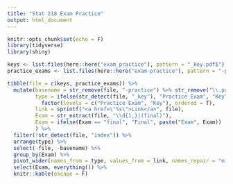 ```yaml
---
title: "Stat 218 Exam Practice"
output: html_document
---
```


```r
knitr::opts_chunk$set(echo = F)
library(tidyverse)
library(shiny)
```

```r
keys <- list.files(here::here("exam_practice"), pattern = "_key.pdf$")
practice_exams <- list.files(here::here("exam-practice"), pattern = "-practice.pdf$")

tibble(file = c(keys, practice_exams)) %>%
  mutate(basename = str_remove(file, "-practice") %>% str_remove("\\.pdf"),
         type = ifelse(str_detect(file, "_key"), "Practice Exam", "Key") %>%
           factor(levels = c("Practice Exam", "Key"), ordered = T),
         link = sprintf("<a href=\"%s\">Link</a>", file),
         Exam = str_extract(file, "\\d{1,}|(final)"),
         Exam = ifelse(Exam == "final", "Final", paste("Exam", Exam))
         ) %>%
  filter(!str_detect(file, "index")) %>%
  arrange(type) %>%
  select(-file, -basename) %>%
  group_by(Exam) %>%
  pivot_wider(names_from = type, values_from = link, names_repair = "minimal") %>%
  select(Exam, everything()) %>%
  knitr::kable(escape = F)
```
